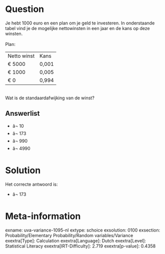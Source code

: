 Question
========

Je hebt 1000 euro en een plan om je geld te investeren. In onderstaande
tabel vind je de mogelijke nettowinsten in een jaar en de kans op deze
winsten.\
\
Plan:\

  ------------- -------
  Netto winst   Kans
  € 5000        0,001
  € 1000        0,005
  € 0           0,994
  ------------- -------

\
Wat is de standaardafwijking van de winst?


Answerlist
----------

* â¬ 10
* â¬ 173
* â¬ 990
* â¬ 4990

Solution
========

Het correcte antwoord is: 

* â¬ 173

Meta-information
================
exname: uva-variance-1095-nl
extype: schoice
exsolution: 0100
exsection: Probability/Elementary Probability/Random variables/Variance
exextra[Type]: Calculation
exextra[Language]: Dutch
exextra[Level]: Statistical Literacy
exextra[IRT-Difficulty]: 2.719
exextra[p-value]: 0.4358
